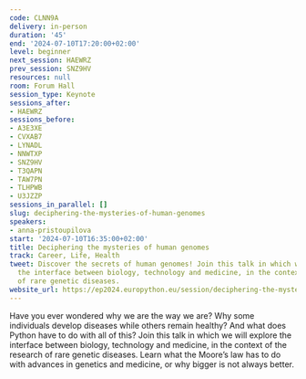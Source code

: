```yaml
---
code: CLNN9A
delivery: in-person
duration: '45'
end: '2024-07-10T17:20:00+02:00'
level: beginner
next_session: HAEWRZ
prev_session: SNZ9HV
resources: null
room: Forum Hall
session_type: Keynote
sessions_after:
- HAEWRZ
sessions_before:
- A3E3XE
- CVXAB7
- LYNADL
- NNWTXP
- SNZ9HV
- T3QAPN
- TAW7PN
- TLHPWB
- U3JZZP
sessions_in_parallel: []
slug: deciphering-the-mysteries-of-human-genomes
speakers:
- anna-pristoupilova
start: '2024-07-10T16:35:00+02:00'
title: Deciphering the mysteries of human genomes
track: Career, Life, Health
tweet: Discover the secrets of human genomes! Join this talk in which we will explore
  the interface between biology, technology and medicine, in the context of the research
  of rare genetic diseases.
website_url: https://ep2024.europython.eu/session/deciphering-the-mysteries-of-human-genomes
---
```


Have you ever wondered why we are the way we are? Why some individuals develop diseases while others remain healthy? And what does Python have to do with all of this? Join this talk in which we will explore the interface between biology, technology and medicine, in the context of the research of rare genetic diseases. Learn what the Moore’s law has to do with advances in genetics and medicine, or why bigger is not always better.
